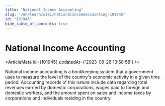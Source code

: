 ```yaml
---
title: "National Income Accounting"
slug: "/en/learn/wiki/nationalincomeaccounting-101945"
id: "101945"
hide_table_of_contents: true
---
```



# National Income Accounting

<ArticleMeta id={101945} updatedAt={'2023-09-26 13:58:58'} />
<div className='border-solid border-b border-t-0 my-4 border-[var(--ifm-color-gray-300)]' />

National income accounting is a bookkeeping system that a government uses to measure the level of the country's economic activity in a given time period. Accounting records of this nature include data regarding total revenues earned by domestic corporations, wages paid to foreign and domestic workers, and the amount spent on sales and income taxes by corporations and individuals residing in the country.
